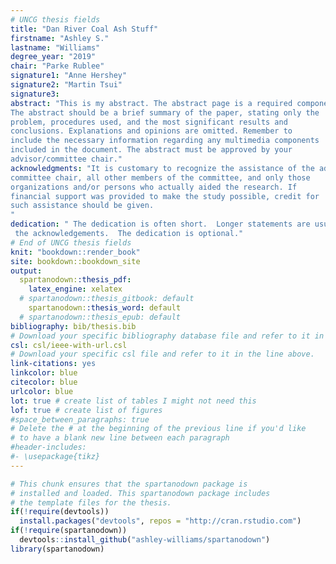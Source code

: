 ```yaml
---
# UNCG thesis fields
title: "Dan River Coal Ash Stuff"
firstname: "Ashley S."
lastname: "Williams"
degree_year: "2019"
chair: "Parke Rublee"
signature1: "Anne Hershey"
signature2: "Martin Tsui"
signature3:
abstract: "This is my abstract. The abstract page is a required component of the thesis/dissertation.
The abstract should be a brief summary of the paper, stating only the
problem, procedures used, and the most significant results and
conclusions. Explanations and opinions are omitted. Remember to
include the necessary information regarding any multimedia components
included in the document. The abstract must be approved by your
advisor/committee chair."
acknowledgments: "It is customary to recognize the assistance of the advisor and/or
committee chair, all other members of the committee, and only those
organizations and/or persons who actually aided the research. If
financial support was provided to make the study possible, credit for
such assistance should be given.
"
dedication: " The dedication is often short.  Longer statements are usually in
 the acknowledgements.  The dedication is optional."
# End of UNCG thesis fields
knit: "bookdown::render_book"
site: bookdown::bookdown_site
output:
  spartanodown::thesis_pdf:
    latex_engine: xelatex
  # spartanodown::thesis_gitbook: default
    spartanodown::thesis_word: default
  # spartanodown::thesis_epub: default
bibliography: bib/thesis.bib
# Download your specific bibliography database file and refer to it in the line above.
csl: csl/ieee-with-url.csl
# Download your specific csl file and refer to it in the line above.
link-citations: yes
linkcolor: blue
citecolor: blue
urlcolor: blue
lot: true # create list of tables I might not need this
lof: true # create list of figures
#space_between_paragraphs: true
# Delete the # at the beginning of the previous line if you'd like
# to have a blank new line between each paragraph
#header-includes:
#- \usepackage{tikz}
---
```


<!--
Above is the YAML (YAML Ain't Markup Language) header that includes a lot of metadata used to produce the document.  Be careful with spacing in this header!

If you'd like to include a comment that won't be produced in your resulting file enclose it in a block like this.
-->

<!--
If you receive a duplicate label error after knitting, make sure to delete the index.Rmd file and then knit again.
-->

```r
# This chunk ensures that the spartanodown package is
# installed and loaded. This spartanodown package includes
# the template files for the thesis.
if(!require(devtools))
  install.packages("devtools", repos = "http://cran.rstudio.com")
if(!require(spartanodown))
  devtools::install_github("ashley-williams/spartanodown")
library(spartanodown)
```
